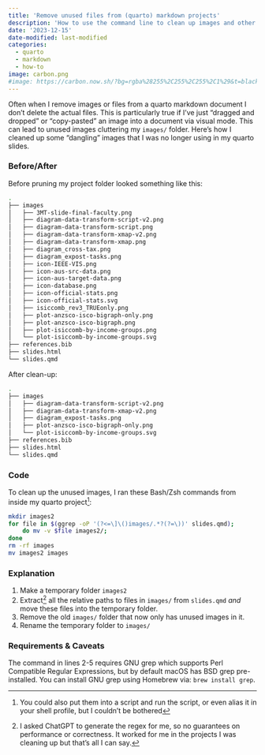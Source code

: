 ```yaml
---
title: 'Remove unused files from (quarto) markdown projects'
description: 'How to use the command line to clean up images and other files once they are no longer needed in a quarto document'
date: '2023-12-15'
date-modified: last-modified
categories:
  - quarto
  - markdown
  - how-to
image: carbon.png
#image: https://carbon.now.sh/?bg=rgba%28255%2C255%2C255%2C1%29&t=blackboard&wt=none&l=r&width=320&ds=false&dsyoff=20px&dsblur=68px&wc=true&wa=false&pv=69px&ph=55px&ln=false&fl=1&fm=Hack&fs=14px&lh=133%25&si=false&es=2x&wm=false&code=library%28pander%29%250Amy_table%2520%257C%253E%250A%2520%2520pander%253A%253Apander%28%29
---
```


Often when I remove images or files from a quarto markdown document I don't delete the actual files. This is particularly true if I've just "dragged and dropped" or "copy-pasted" an image into a document via visual mode. This can lead to unused images cluttering my `images/` folder. Here's how I cleaned up some "dangling" images that I was no longer using in my quarto slides.

### Before/After

Before pruning my project folder looked something like this:
```bash
.
├── images
│   ├── 3MT-slide-final-faculty.png
│   ├── diagram-data-transform-script-v2.png
│   ├── diagram-data-transform-script.png
│   ├── diagram-data-transform-xmap-v2.png
│   ├── diagram-data-transform-xmap.png
│   ├── diagram_cross-tax.png
│   ├── diagram_expost-tasks.png
│   ├── icon-IEEE-VIS.png
│   ├── icon-aus-src-data.png
│   ├── icon-aus-target-data.png
│   ├── icon-database.png
│   ├── icon-official-stats.png
│   ├── icon-official-stats.svg
│   ├── isiccomb_rev3_TRUEonly.png
│   ├── plot-anzsco-isco-bigraph-only.png
│   ├── plot-anzsco-isco-bigraph.png
│   ├── plot-isiccomb-by-income-groups.png
│   └── plot-isiccomb-by-income-groups.svg
├── references.bib
├── slides.html
└── slides.qmd
```

After clean-up:
```bash
.
├── images
│   ├── diagram-data-transform-script-v2.png
│   ├── diagram-data-transform-xmap-v2.png
│   ├── diagram_expost-tasks.png
│   ├── plot-anzsco-isco-bigraph-only.png
│   └── plot-isiccomb-by-income-groups.svg
├── references.bib
├── slides.html
└── slides.qmd
```

### Code

To clean up the unused images, I ran these Bash/Zsh commands from inside my quarto project^[You could also put them into a script and run the script, or even alias it in your shell profile, but I couldn't be bothered]:
```.zsh
mkdir images2
for file in $(ggrep -oP '(?<=\]\()images/.*?(?=\))' slides.qmd);
	do mv -v $file images2/;
done
rm -rf images
mv images2 images
```

### Explanation

1. Make a temporary folder `images2`
2. Extract[^2] all the relative paths to files in `images/` from `slides.qmd` *and* move these files into the temporary folder.
3. Remove the old `images/` folder that now only has unused images in it.
4. Rename the temporary folder to `images/`

[^2]: I asked ChatGPT to generate the regex for me, so no guarantees on performance or correctness. It worked for me in the projects I was cleaning up but that's all I can say.

### Requirements & Caveats

The command in lines 2-5 requires GNU grep which supports Perl Compatible Regular Expressions, but by default macOS has BSD grep pre-installed. You can install GNU grep using Homebrew via: `brew install grep`.
